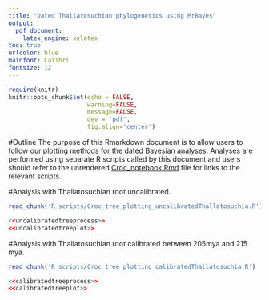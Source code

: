 ```yaml
---
title: "Dated Thallatosuchian phylogenetics using MrBayes"
output: 
  pdf_document:
    latex_engine: xelatex
toc: true
urlcolor: blue
mainfont: Calibri
fontsize: 12
---
```


```r
require(knitr)
knitr::opts_chunk$set(echo = FALSE,
                      warning=FALSE,
                      message=FALSE,
                      dev = 'pdf',
                      fig.align='center')
```

#Outline
The purpose of this Rmarkdown document is to allow users to follow our plotting methods for the dated Bayesian analyses. Analyses are performed using separate R scripts called by this document and users should refer to the unrendered [Croc_notebook.Rmd](https://github.com/James-Kitson/Dating_Crocs.git) file for links to the relevant scripts.
\newpage

#Analysis with Thallatosuchian root uncalibrated.
```r
read_chunk('R_scripts/Croc_tree_plotting_uncalibratedThallatosuchia.R')
```
```r
<<uncalibratedtreeprocess>>
<<uncalibratedtreeplot>>
```
\newpage
#Analysis with Thallatosuchian root calibrated between 205mya and 215 mya.

```r
read_chunk('R_scripts/Croc_tree_plotting_calibratedThallatosuchia.R')
```
```r
<<calibratedtreeprocess>>
<<calibratedtreeplot>>
```



